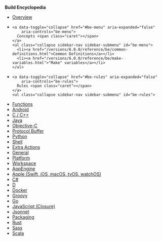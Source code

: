 
**Build Encyclopedia**

<ul class="sidebar-nav">
  <li><a href="/versions/6.0.0/reference/be/overview.html">Overview</a></li>

  <li>

    <a data-toggle="collapse" href="#be-menu" aria-expanded="false"
        aria-controls="be-menu">
      Concepts <span class="caret"></span>
    </a>
    <ul class="collapse sidebar-nav sidebar-submenu" id="be-menu">
      <li><a href="/versions/6.0.0/reference/be/common-definitions.html">Common Definitions</a></li>
      <li><a href="/versions/6.0.0/reference/be/make-variables.html">"Make" variables</a></li>
    </ul>
  </li>

  <li>

    <a data-toggle="collapse" href="#be-rules" aria-expanded="false"
        aria-controls="be-rules">
      Rules <span class="caret"></span>
    </a>
    <ul class="collapse sidebar-nav sidebar-submenu" id="be-rules">
  <li><a href="/versions/6.0.0/reference/be/functions.html">Functions</a></li>
    <li><a href="/versions/6.0.0/reference/be/android.html">Android</a></li>
      <li><a href="/versions/6.0.0/reference/be/c-cpp.html">C / C++</a></li>
      <li><a href="/versions/6.0.0/reference/be/java.html">Java</a></li>
      <li><a href="/versions/6.0.0/reference/be/objective-c.html">Objective-C</a></li>
      <li><a href="/versions/6.0.0/reference/be/protocol-buffer.html">Protocol Buffer</a></li>
      <li><a href="/versions/6.0.0/reference/be/python.html">Python</a></li>
      <li><a href="/versions/6.0.0/reference/be/shell.html">Shell</a></li>
      <li><a href="/versions/6.0.0/reference/be/extra-actions.html">Extra Actions</a></li>
      <li><a href="/versions/6.0.0/reference/be/general.html">General</a></li>
      <li><a href="/versions/6.0.0/reference/be/platform.html">Platform</a></li>
      <li><a href="/versions/6.0.0/reference/be/workspace.html">Workspace</a></li>

  <li><a href="https://github.com/bazelbuild/rules_appengine" target="_blank" rel="noopener">AppEngine</a></li>
  <li><a href="https://github.com/bazelbuild/rules_apple" target="_blank" rel="noopener">Apple (Swift, iOS, macOS, tvOS, watchOS)</a></li>
  <li><a href="https://github.com/bazelbuild/rules_dotnet" target="_blank" rel="noopener">C#</a></li>
  <li><a href="https://github.com/bazelbuild/rules_d" target="_blank" rel="noopener">D</a></li>
  <li><a href="https://github.com/bazelbuild/rules_docker" target="_blank" rel="noopener">Docker</a></li>
  <li><a href="https://github.com/bazelbuild/rules_groovy" target="_blank" rel="noopener">Groovy</a></li>
  <li><a href="https://github.com/bazelbuild/rules_go" target="_blank" rel="noopener">Go</a></li>
  <li><a href="https://github.com/bazelbuild/rules_closure" target="_blank" rel="noopener">JavaScript (Closure)</a></li>
  <li><a href="https://github.com/bazelbuild/rules_jsonnet" target="_blank" rel="noopener">Jsonnet</a></li>
  <li><a href="/versions/6.0.0/reference/be/pkg.html">Packaging</a></li>
  <li><a href="https://github.com/bazelbuild/rules_rust" target="_blank" rel="noopener">Rust</a></li>
  <li><a href="https://github.com/bazelbuild/rules_sass" target="_blank" rel="noopener">Sass</a></li>
  <li><a href="https://github.com/bazelbuild/rules_scala" target="_blank" rel="noopener">Scala</a></li>
  </ul>
  </li>

</ul>
